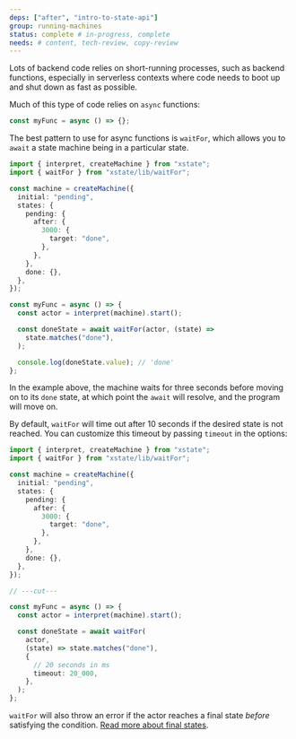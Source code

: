 ```yaml
---
deps: ["after", "intro-to-state-api"]
group: running-machines
status: complete # in-progress, complete
needs: # content, tech-review, copy-review
---
```


Lots of backend code relies on short-running processes, such as backend functions, especially in serverless contexts where code needs to boot up and shut down as fast as possible.

Much of this type of code relies on `async` functions:

```ts twoslash
const myFunc = async () => {};
```

The best pattern to use for async functions is `waitFor`, which allows you to `await` a state machine being in a particular state.

```ts twoslash
import { interpret, createMachine } from "xstate";
import { waitFor } from "xstate/lib/waitFor";

const machine = createMachine({
  initial: "pending",
  states: {
    pending: {
      after: {
        3000: {
          target: "done",
        },
      },
    },
    done: {},
  },
});

const myFunc = async () => {
  const actor = interpret(machine).start();

  const doneState = await waitFor(actor, (state) =>
    state.matches("done"),
  );

  console.log(doneState.value); // 'done'
};
```

In the example above, the machine waits for three seconds before moving on to its `done` state, at which point the `await` will resolve, and the program will move on.

By default, `waitFor` will time out after 10 seconds if the desired state is not reached. You can customize this timeout by passing `timeout` in the options:

```ts twoslash {8-11}
import { interpret, createMachine } from "xstate";
import { waitFor } from "xstate/lib/waitFor";

const machine = createMachine({
  initial: "pending",
  states: {
    pending: {
      after: {
        3000: {
          target: "done",
        },
      },
    },
    done: {},
  },
});

// ---cut---

const myFunc = async () => {
  const actor = interpret(machine).start();

  const doneState = await waitFor(
    actor,
    (state) => state.matches("done"),
    {
      // 20 seconds in ms
      timeout: 20_000,
    },
  );
};
```

`waitFor` will also throw an error if the actor reaches a final state _before_ satisfying the condition. [Read more about final states](/states/final-states).
